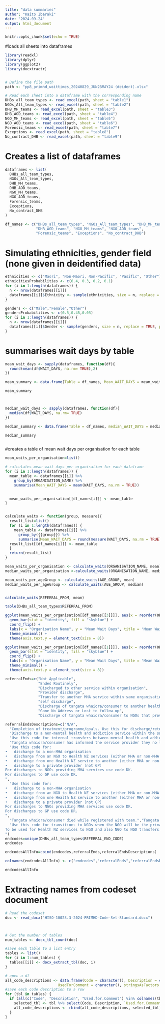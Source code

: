 ```yaml
---
title: "data summaries"
author: "Kaito Ibaraki"
date: "2024-09-24"
output: html_document
---
```


```r
knitr::opts_chunk$set(echo = TRUE)
```

#loads all sheets into dataframes

```r

library(readxl)
library(dplyr)
library(ggplot2)
library(docxtractr)


# Define the file path
path <- "pp8_primhd_waittimes_20240829_JUN23MAY24 (deident).xlsx"

# Read each sheet into a dataframe with the corresponding name
DHBs_all_team_types <- read_excel(path, sheet = "table1")
NGOs_All_team_types <- read_excel(path, sheet = "table2")
DHB_MH_teams <- read_excel(path, sheet = "table3")
DHB_AOD_teams <- read_excel(path, sheet = "table4")
NGO_MH_teams <- read_excel(path, sheet = "table5")
NGO_AOD_teams <- read_excel(path, sheet = "table6")
Forensic_teams <- read_excel(path, sheet = "table7")
Exceptions <- read_excel(path, sheet = "table8")
No_contract_DHB <- read_excel(path, sheet = "table9")


```

# Creates a list of dataframes 

```r

dataframes <- list(
  DHBs_all_team_types,
  NGOs_All_team_types,
  DHB_MH_teams,
  DHB_AOD_teams,
  NGO_MH_teams,
  NGO_AOD_teams,
  Forensic_teams,
  Exceptions,
  No_contract_DHB
)

df_names <- c("DHBs_all_team_types", "NGOs_All_team_types", "DHB_MH_teams", 
              "DHB_AOD_teams", "NGO_MH_teams", "NGO_AOD_teams", 
              "Forensic_teams", "Exceptions", "No_contract_DHB")

```

# Simulating ethnicities, gender field (none given in deidentified data)

```r

ethnicities <- c("Maori", "Non-Maori, Non-Pacific", "Pasific", "Other")
ethnicitiesProbabilities <- c(0.4, 0.3, 0.2, 0.1) 
for (i in 1:length(dataframes)) {
  n <- nrow(dataframes[[i]])
  dataframes[[i]]$Ethnicity <- sample(ethnicities, size = n, replace = TRUE, prob = ethnicitiesProbabilities)
}

genders <- c("Male","Female","Other")
gendersProbabilities <- c(0.5,0.45,0.05)
for (i in 1:length(dataframes)) {
  n <- nrow(dataframes[[i]])
  dataframes[[i]]$Gender <- sample(genders, size = n, replace = TRUE, prob = gendersProbabilities)
}

```

# summarises wait days by table

```r

mean_wait_days <- sapply(dataframes, function(df){
  round(mean(df$WAIT_DAYS, na.rm= TRUE),2)
})

mean_summary <- data.frame(Table = df_names, Mean_WAIT_DAYS = mean_wait_days)

mean_summary



median_wait_days <- sapply(dataframes, function(df){
  median(df$WAIT_DAYS, na.rm= TRUE)
})

median_summary <- data.frame(Table = df_names, median_WAIT_DAYS = median_wait_days)

median_summary



```

#creates a table of mean wait days per organisation for each table

```r


mean_waits_per_organisation=list()

# calculates mean wait days per organisation for each dataframe
for (i in 1:length(dataframes)) {
  mean_table <- dataframes[[i]] %>%
    group_by(ORGANISATION_NAME) %>%  
    summarise(Mean_WAIT_DAYS = mean(WAIT_DAYS, na.rm = TRUE))  

  
  mean_waits_per_organisation[[df_names[i]]] <- mean_table
}


calculate_waits <- function(group, measure){
  result_list=list()
  for (i in 1:length(dataframes)) {
    mean_table <- dataframes[[i]] %>%
      group_by({{group}}) %>%  
      summarise(Mean_WAIT_DAYS = round(measure(WAIT_DAYS, na.rm = TRUE),2))  
  result_list[[df_names[i]]] <- mean_table
  }
  return(result_list)
}

mean_waits_per_organisation <- calculate_waits(ORGANISATION_NAME, mean)
median_waits_per_organisation <-calculate_waits(ORGANISATION_NAME, median)

mean_waits_per_ageGroup <- calculate_waits(AGE_GROUP, mean)
median_waits_per_ageGroup <- calculate_waits(AGE_GROUP, median)


calculate_waits(REFERRAL_FROM, mean)

table(DHBs_all_team_types$REFERRAL_FROM)
```

```r


ggplot(mean_waits_per_organisation[[df_names[[3]]]], aes(x = reorder(ORGANISATION_NAME, Mean_WAIT_DAYS), y = Mean_WAIT_DAYS)) +
  geom_bar(stat = "identity", fill = "skyblue") +
  coord_flip() + 
  labs(x = "Organisation Name", y = "Mean Wait Days", title = "Mean Wait Days by Organisation") +
  theme_minimal() +
  theme(axis.text.y = element_text(size = 8))
```

```r

ggplot(mean_waits_per_organisation[[df_names[[1]]]], aes(x = reorder(ORGANISATION_NAME, Mean_WAIT_DAYS), y = Mean_WAIT_DAYS)) +
  geom_bar(stat = "identity", fill = "skyblue") +
  coord_flip() +  
  labs(x = "Organisation Name", y = "Mean Wait Days", title = "Mean Wait Days by Organisation") +
  theme_minimal() +
  theme(axis.text.y = element_text(size = 8))

```




```r

referralEnds=c("Not Applicable",
               "Ended Routinely",
               "Discharged to other service within organisation",
               "Provider discharge",
               "Transfer to another MHA service within same organisation","Domiciliary",
               "self discharge",
               "Discharge of tangata whaiora/consumer to another healthcare organisation", "Involunatry Discharge","Deceased",
               "Gone No Address or Lost to follow-up",
               "Discharge of tangata whaiora/consumer to NGOs that provide MHA services")

referralEndsDescriptions=c("N/A",
  "Completion of treatment/programme/goals. Use this for discharge/return to GP.",
  "Discharge to a non-mental health and addiction service within the same organisation","Provider cannot continue to provide service eg tangata whaiora/consumer was a risk to others / did not adhere to agreed programme",
  "Use this code for internal transfers between mental health and addiction teams","Services provided to a tangata whaiora/consumer in the tangata whaiora/consumer’s or family/whānau member’s home. ",
  "Tangata whaiora/consumer has informed the service provider they no longer wish to receive services and discharge has resulted.",
  "Use this code for:
•	discharge to a non-MHA organisation 
•	discharge from an NGO to Health NZ services (either MHA or non-MHA service)
•	discharge from one Health NZ service to another (either MHA or non-MHA service)
•	discharge to a private provider (not GP)
For discharges to NGOs providing MHA services use code DK.
For discharges to GP use code DR.
",
  "Use this code for:
•	discharge to a non-MHA organisation 
•	discharge from an NGO to Health NZ services (either MHA or non-MHA service)
•	discharge from one Health NZ service to another (either MHA or non-MHA service)
•	discharge to a private provider (not GP)
For discharges to NGOs providing MHA services use code DK.
For discharges to GP use code DR.
",
  "Tangata whaiora/consumer died while registered with team.","Tangata whaiora/consumer who has been receiving service is unable to be contacted and decision is made to end the referral. Providers should have a local protocol in place to determine when discharge should occur",
  "Use this code for transitions to NGOs when the NGO will be the primary provider of that consumer’s MHA services.
To be used for Health NZ services to NGO and also NGO to NGO transfers.
")
endcodes=unique(DHBs_all_team_types$REFERRAL_END_CODE)
endcodes

endcodesAllInfo=cbind(endcodes,referralEnds,referralEndsDescriptions)

colnames(endcodesAllInfo) <- c("endcodes","referralEnds","referralEndsDescriptions")

endcodesAllInfo

```

# Extracting names from codeset document

```r


# Read the codeset
doc <- read_docx("HISO-10023.3-2024-PRIMHD-Code-Set-Standard.docx")



# Get the number of tables
num_tables <- docx_tbl_count(doc)

#save each table to a list entry
tables <- list()
for (i in 1:num_tables) {
  tables[[i]] <- docx_extract_tbl(doc, i)
}

# open a df 
all_code_descriptions <- data.frame(Code = character(), Description = character(), 
                        UsedForComment = character(), stringsAsFactors = FALSE)
#save each code description to a row
for (tbl in tables) {
  if (all(c("Code", "Description", "Used.for.Comment") %in% colnames(tbl))) {
    selected_tbl <- tbl %>% select(Code, Description, `Used.for.Comment`)
    all_code_descriptions <- rbind(all_code_descriptions, selected_tbl)
  }
}




```


